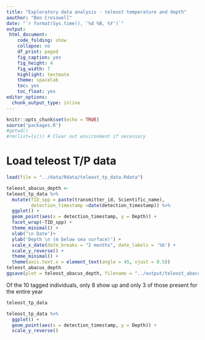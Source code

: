 ```yaml
---
title: "Exploratory data analysis - teleost temperature and depth"
aauthor: "Ben Cresswell"
date: "`r format(Sys.time(), '%d %B, %Y')`"
output: 
 html_document:
    code_folding: show
    collapse: no
    df_print: paged
    fig_caption: yes
    fig_height: 4
    fig_width: 7
    highlight: textmate
    theme: spacelab
    toc: yes
    toc_float: yes
editor_options: 
  chunk_output_type: inline
---
```



```r
knitr::opts_chunk$set(echo = TRUE)
source('packages.R')
#getwd()
#rm(list=ls()) # Clear out environment if necessary
```
# Load teleost T/P data
```r
load(file = "../data/Rdata/teleost_tp_data.Rdata")
```


```r
teleost_abacus_depth <- 
teleost_tp_data %>% 
  mutate(TID_spp = paste(transmitter_id, Scientific_name),
         detection_timestamp =date(detection_timestamp)) %>% 
  ggplot() +
  geom_point(aes(x = detection_timestamp, y = Depth)) +
  facet_wrap(~TID_spp) +
  theme_minimal() +
  xlab('\n Date')+
  ylab('Depth \n (m below sea surface)') +
  scale_x_date(date_breaks = "2 months", date_labels = '%b') +
  scale_y_reverse() +
  theme_minimal() +
  theme(axis.text.x = element_text(angle = 45, vjust = 0.5)) 
teleost_abacus_depth
ggsave(plot = teleost_abacus_depth, filename = "../output/teleost_abacus_depth.png", device = 'png', width = 180, height = 100, units = "mm")
```

Of the 10 tagged individuals, only 8 show up and only 3 of those present for the entire year

```r
teleost_tp_data


```




```r
teleost_tp_data %>% 
  ggplot() +
  geom_point(aes(x = detection_timestamp, y = Depth)) +
  scale_y_reverse()
```

